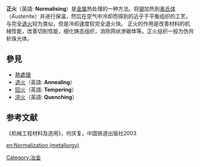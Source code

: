 '''正火'''（英語: '''Normalising'''）是[[金属|金属]]热处理的一种方法。将[[钢|钢]]加热到[[奥氏体|奥氏体]]（Austenite）并进行保温，然后在空气中冷却而得到的近乎于平衡组织的工艺。与完全[[退火|退火]]较为类似，但是冷却速度较完全退火快。
正火的作用是改善材料的机械性能，改善切削性能，细化铸态组织，消除网状渗碳体等。正火组织一般为伪共析珠光体。

==參見==
*[[熱處理|熱處理]]
*[[退火|退火]]（英語: '''Annealing'''）
*[[回火|回火]]（英語: '''Tempering'''）
*[[淬火|淬火]]（英語: '''Quenching'''）

==参考文献==
<div class="references-small">
<references />
</div>《机械工程材料及选用》，何庆复，中国铁道出版社2003

[[Category:冶金|Category:冶金]]

[[en:Normalization_(metallurgy)|en:Normalization (metallurgy)]]